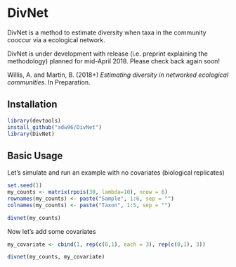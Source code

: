 
DivNet
=========

DivNet is a method to estimate diversity when taxa in the community cooccur via a ecological network.

DivNet is under development with release (i.e. preprint explaining the methodology) planned for mid-April 2018. Please check back again soon!
  
Willis, A. and Martin, B. (2018+) *Estimating diversity in networked ecological communities*. In Preparation.

## Installation ##

```r
library(devtools)
install_github("adw96/DivNet")
library(DivNet)
```

## Basic Usage ##

Let's simulate and run an example with no covariates (biological replicates)
```r
set.seed(1)
my_counts <- matrix(rpois(30, lambda=10), nrow = 6)
rownames(my_counts) <- paste("Sample", 1:6, sep = "")
colnames(my_counts) <- paste("Taxon", 1:5, sep = "")

divnet(my_counts)
```

Now let's add some covariates
```r
my_covariate <- cbind(1, rep(c(0,1), each = 3), rep(c(0,1), 3))

divnet(my_counts, my_covariate)
```
